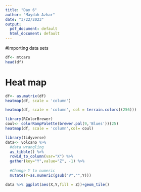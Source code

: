 ---
title: "Day 6"
author: "Maydah Azhar"
date: "3/22/2023"
output:
  pdf_document: default
  html_document: default
---

#Importing data sets 

```{r}
df<- mtcars
head(df)

```
# Heat map
```{r}
df<- as.matrix(df)
heatmap(df, scale = 'column')

```

```{r}
heatmap(df, scale = 'column', col = terrain.colors((256)))


```
```{r}
library(RColorBrewer)
coul<- colorRampPalette(brewer.pal(9,'Blues'))(25)
heatmap(df, scale = 'column',col= coul)

```
```{r}
library(tidyverse)
data<- volcano %>% 
  #data wrangling
  as_tibble() %>%
  rowid_to_column(var="X") %>% 
  gather(key="Y",value="Z", -1) %>% 
  
  #Change Y to numeric
  mutate(Y=as.numeric(gsub("V","",Y)))


```

```{r}
data %>% ggplot(aes(X,Y,fill = Z))+geom_tile()
```


